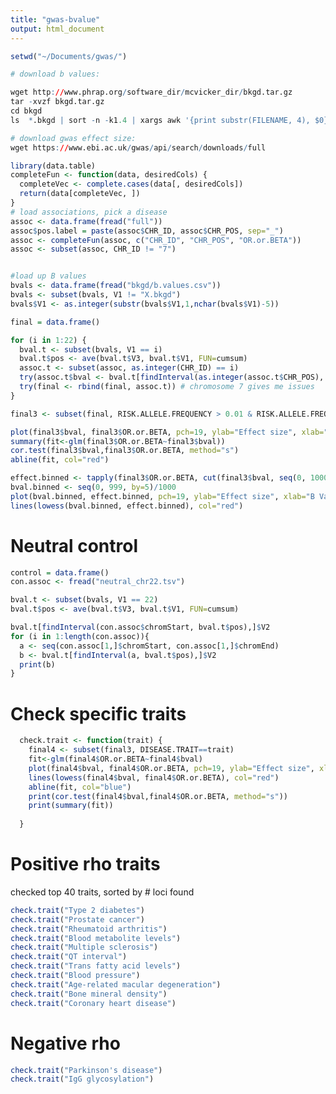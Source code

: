 ```yaml
---
title: "gwas-bvalue"
output: html_document
---
```

```r
setwd("~/Documents/gwas/")
```

```r
# download b values:

wget http://www.phrap.org/software_dir/mcvicker_dir/bkgd.tar.gz
tar -xvzf bkgd.tar.gz
cd bkgd
ls  *.bkgd | sort -n -k1.4 | xargs awk '{print substr(FILENAME, 4), $0}' > b.values.csv

# download gwas effect size:
wget https://www.ebi.ac.uk/gwas/api/search/downloads/full
```

```r
library(data.table)
completeFun <- function(data, desiredCols) {
  completeVec <- complete.cases(data[, desiredCols])
  return(data[completeVec, ])
}
# load associations, pick a disease
assoc <- data.frame(fread("full"))
assoc$pos.label = paste(assoc$CHR_ID, assoc$CHR_POS, sep="_")
assoc <- completeFun(assoc, c("CHR_ID", "CHR_POS", "OR.or.BETA"))
assoc <- subset(assoc, CHR_ID != "7")


#load up B values
bvals <- data.frame(fread("bkgd/b.values.csv"))
bvals <- subset(bvals, V1 != "X.bkgd")
bvals$V1 <- as.integer(substr(bvals$V1,1,nchar(bvals$V1)-5))

final = data.frame()

for (i in 1:22) {
  bval.t <- subset(bvals, V1 == i)
  bval.t$pos <- ave(bval.t$V3, bval.t$V1, FUN=cumsum)
  assoc.t <- subset(assoc, as.integer(CHR_ID) == i)
  try(assoc.t$bval <- bval.t[findInterval(as.integer(assoc.t$CHR_POS), bval.t$pos),]$V2)
  try(final <- rbind(final, assoc.t)) # chromosome 7 gives me issues
}

final3 <- subset(final, RISK.ALLELE.FREQUENCY > 0.01 & RISK.ALLELE.FREQUENCY < 1 & OR.or.BETA < 50)

plot(final3$bval, final3$OR.or.BETA, pch=19, ylab="Effect size", xlab="B Value", main="Unbinned correlation")
summary(fit<-glm(final3$OR.or.BETA~final3$bval))
cor.test(final3$bval,final3$OR.or.BETA, method="s")
abline(fit, col="red")

effect.binned <- tapply(final3$OR.or.BETA, cut(final3$bval, seq(0, 1000, by=5)), mean)
bval.binned <- seq(0, 999, by=5)/1000
plot(bval.binned, effect.binned, pch=19, ylab="Effect size", xlab="B Value", main="Binned correlation")
lines(lowess(bval.binned, effect.binned), col="red")
```

# Neutral control
```r
control = data.frame()
con.assoc <- fread("neutral_chr22.tsv")

bval.t <- subset(bvals, V1 == 22)
bval.t$pos <- ave(bval.t$V3, bval.t$V1, FUN=cumsum)

bval.t[findInterval(con.assoc$chromStart, bval.t$pos),]$V2
for (i in 1:length(con.assoc)){
  a <- seq(con.assoc[1,]$chromStart, con.assoc[1,]$chromEnd)
  b <- bval.t[findInterval(a, bval.t$pos),]$V2
  print(b)
}

```
# Check specific traits
```r
  check.trait <- function(trait) {
    final4 <- subset(final3, DISEASE.TRAIT==trait)
    fit<-glm(final4$OR.or.BETA~final4$bval)
    plot(final4$bval, final4$OR.or.BETA, pch=19, ylab="Effect size", xlab="B Value", main=trait)
    lines(lowess(final4$bval, final4$OR.or.BETA), col="red")
    abline(fit, col="blue")
    print(cor.test(final4$bval,final4$OR.or.BETA, method="s"))
    print(summary(fit))
    
  }
```

# Positive rho traits

checked top 40 traits, sorted by # loci found
```r
check.trait("Type 2 diabetes")
check.trait("Prostate cancer")
check.trait("Rheumatoid arthritis")
check.trait("Blood metabolite levels")
check.trait("Multiple sclerosis")
check.trait("QT interval")
check.trait("Trans fatty acid levels")
check.trait("Blood pressure")
check.trait("Age-related macular degeneration")
check.trait("Bone mineral density")
check.trait("Coronary heart disease")

```

# Negative rho
```r
check.trait("Parkinson's disease")
check.trait("IgG glycosylation")
```
